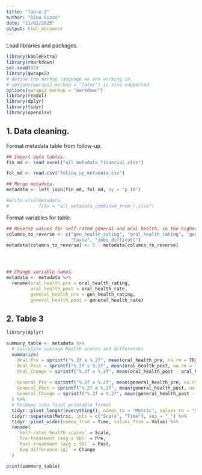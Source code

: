 ```yaml
---
title: "Table 3"
author: "Gina Guzzo"
date: "11/02/2025"
output: html_document
---
```


Load libraries and packages.

```r
library(kableExtra)
library(rmarkdown)
set.seed(42)
library(qwraps2)
# define the markup language we are working in.
# options(qwraps2_markup = "latex") is also supported.
options(qwraps2_markup = "markdown")
library(readxl) 
library(dplyr)
library(tidyr)
library(openxlsx)

```

## 1. Data cleaning.

Format metadata table from follow-up.
```r
## Import data tables.
fin_md <- read_excel("all_metadata_financial.xlsx")

fol_md <- read.csv("follow_up_metadata.csv")

## Merge metadata.
metadata <- left_join(fin_md, fol_md, by = "p_ID")

#write.xlsx(metadata, 
#           file = "all_metadata_combined_from_r.xlsx")

```



Format variables for table.
```r
## Reverse values for self-rated general and oral health, so the higher the score, the better the rating. I.e., 1 - poor, 5 - excellent.
columns_to_reverse <- c("gen_health_rating", "oral_health_rating", "general_health_rate", "oral_health_rate", "uncomf", "pain", "self_conscious",
                        "taste", "jobs_difficult")
metadata[columns_to_reverse] <- 5 - metadata[columns_to_reverse]




## Change variable names.
metadata <- metadata %>%
  rename(oral_health_pre = oral_health_rating, 
         oral_health_post = oral_health_rate,
         general_health_pre = gen_health_rating,
         general_health_post = general_health_rate)

```

## 2. Table 3

```r
library(dplyr)

summary_table <- metadata %>%
  # Calculate average health scores and differences
  summarize(
    Oral_Pre = sprintf("%.2f ± %.2f", mean(oral_health_pre, na.rm = TRUE), sd(oral_health_pre, na.rm = TRUE)),
    Oral_Post = sprintf("%.2f ± %.2f", mean(oral_health_post, na.rm = TRUE), sd(oral_health_post, na.rm = TRUE)),
    Oral_Change = sprintf("%.2f ± %.2f", mean(oral_health_post - oral_health_pre, na.rm = TRUE), sd(oral_health_post - oral_health_pre, na.rm = TRUE)),
    
    General_Pre = sprintf("%.2f ± %.2f", mean(general_health_pre, na.rm = TRUE), sd(general_health_pre, na.rm = TRUE)),
    General_Post = sprintf("%.2f ± %.2f", mean(general_health_post, na.rm = TRUE), sd(general_health_post, na.rm = TRUE)),
    General_Change = sprintf("%.2f ± %.2f", mean(general_health_post - general_health_pre, na.rm = TRUE), sd(general_health_post - general_health_pre, na.rm = TRUE))
  ) %>%
  # Reshape into final printable format
  tidyr::pivot_longer(everything(), names_to = "Metric", values_to = "Value") %>%
  tidyr::separate(Metric, into = c("Scale", "Time"), sep = "_") %>%
  tidyr::pivot_wider(names_from = Time, values_from = Value) %>%
  rename(
    `Self-rated health scales` = Scale,
    `Pre-treatment (avg ± SD)` = Pre,
    `Post-treatment (avg ± SD)` = Post,
    `Avg difference (Δ)` = Change
  )

print(summary_table)
```



